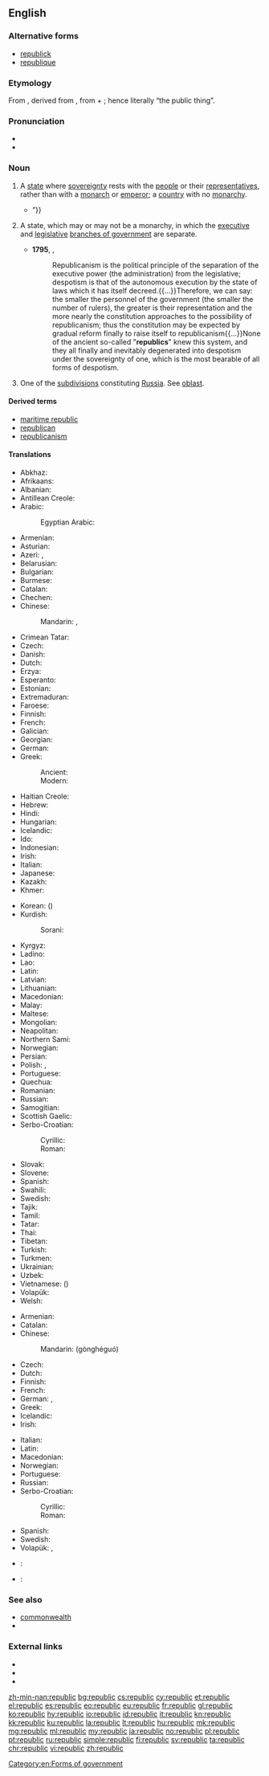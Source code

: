 ==English==

===Alternative forms===
* [[republick]] {{qualifier|obsolete}}
* [[republique]] {{qualifier|obsolete}}

===Etymology===
From {{etyl|fr|en}} {{term|république||republic|lang=fr}}, derived from {{etyl|la|en}} {{term|rēs publica||republic|lang=la}}, from {{term|rēs||thing|lang=la}} + {{term|publicus|pūblica|public|lang=la}}; hence literally “the public thing”.

===Pronunciation===
* {{audio|En-us-republic.ogg|Audio (US)|lang=en}}
* {{hyphenation|re|pub|lic|lang=en}}

===Noun===
{{en-noun}}

# A [[state]] where [[sovereignty]] rests with the [[people]] or their [[representatives]], rather than with a [[monarch]] or [[emperor]]; a [[country]] with no [[monarchy]].
#: {{usex|lang=en|The United States is a '''republic'''; the United Kingdom of Great Britain and Northern Ireland is a constitutional monarchy.}}
#*{{quote-book|year=1910|author={{w|Emerson Hough}}
|title=[http://www.gutenberg.org/ebooks/11593 The Purchase Price]|chapter=1
|passage=“[…] We are engaged in a great work, a treatise on our river fortifications, perhaps ? But since when did army officers afford the luxury of amanuenses in this simple republic ?{{...}}”}}
# {{context|archaic|lang=en}} A state, which may or may not be a monarchy, in which the [[executive]] and [[legislative]] [[branch of government|branches of government]] are separate.
#* '''1795''', {{w|Immanuel Kant}}, {{w|Perpetual Peace: A Philosophical Sketch}}
#*: Republicanism is the political principle of the separation of the executive power (the administration) from the legislative; despotism is that of the autonomous execution by the state of laws which it has itself decreed.{{...}}Therefore, we can say: the smaller the personnel of the government (the smaller the number of rulers), the greater is their representation and the more nearly the constitution approaches to the possibility of republicanism; thus the constitution may be expected by gradual reform finally to raise itself to republicanism{{...}}None of the ancient so-called "'''republics'''" knew this system, and they all finally and inevitably degenerated into despotism under the sovereignty of one, which is the most bearable of all forms of despotism.
# One of the [[subdivision]]s constituting [[Russia]]. See [[oblast]].
#: {{usex|lang=en|The '''Republic''' of Udmurtia is west of the Permian Oblast.}}

====Derived terms====
* [[maritime republic]]
* [[republican]]
* [[republicanism]]

====Translations====
{{trans-top|a type of state}}
* Abkhaz: {{qualifier|definite}} {{t|ab|ареспублика|tr=arespublika|sc=Cyrl}}
* Afrikaans: {{t|af|republiek}}
* Albanian: {{t|sq|republikë|f}}
* Antillean Creole: {{t|gcf|répiblik}}
* Arabic: {{t|ar|جمهورية|f|tr=jumhuriyya|sc=Arab}}
*: Egyptian Arabic: {{t|arz|جمهورية|f|tr=gumhoreya|sc=Arab}}
* Armenian: {{t|hy|հանրապետություն|tr=hanrapetut’yun}}
* Asturian: {{t+|ast|república|f}}
* Azeri: {{t|az|respublika}}, {{t|az|cümhuriyyət}}
* Belarusian: {{t|be|рэспубліка|f|tr=respúblika|sc=Cyrl}}
* Bulgarian: {{t+|bg|република|f|tr=repúblika|sc=Cyrl}}
* Burmese: {{t+|my|သမ္မတနိုင်ငံ|tr=thama̱da. nain gan|sc=Mymr}}
* Catalan: {{t|ca|república|f}}
* Chechen: {{t|ce|пачхьалкх}}
* Chinese:
*: Mandarin: {{t|cmn|共和國|sc=Hani}}, {{t+|cmn|共和国|tr=gònghéguó|sc=Hani}}
* Crimean Tatar: {{t|crh|cumhuriyet}}
* Czech: {{t+|cs|republika|f}}
* Danish: {{t+|da|republik|c}}
* Dutch: {{t+|nl|republiek|f}}
* Erzya: {{t|myv|вейсветямо|sc=Cyrl}}
* Esperanto: {{t|eo|respubliko}}
* Estonian: {{t+|et|vabariik}}
* Extremaduran: {{t|ext|repúbrica|f}}
* Faroese: {{t|fo|lýðveldi|n}}
* Finnish: {{t+|fi|tasavalta}}
* French: {{t+|fr|république|f}}
* Galician: {{t+|gl|república|f}}
* Georgian: {{t|ka|რესპუბლიკა|tr=respublika|sc=Geor}}
* German: {{t+|de|Republik|f}}
* Greek:
*: Ancient: {{t|grc|πολιτεία|f}}
*: Modern: {{t+|el|δημοκρατία|f|tr=ðīmokratía}}
* Haitian Creole: {{t|ht|repiblik}}
* Hebrew: {{t+|he|רפובליקה|f|tr=repúblika|sc=Hebr}}
* Hindi: {{t|hi|गणराज्य|m|tr=gaṇrājya|sc=Deva}}
* Hungarian: {{t+|hu|köztársaság}}
* Icelandic: {{t|is|lýðveldi|n}}
* Ido: {{t+|io|republiko}}
* Indonesian: {{t+|id|republik}}
* Irish: {{t|ga|poblacht|f}}
* Italian: {{t+|it|repubblica|f}}
* Japanese: {{t+|ja|共和国|tr=きょうわこく, kyōwakoku|sc=Jpan}}
* Kazakh: {{t|kk|республика|tr=respublïka|sc=Cyrl}}
* Khmer: {{t|km|សាធារណរដ្ឋ|tr=sa thea rak nak roth|sc=Khmr}}
{{trans-mid}}
* Korean: {{t+|ko|공화국|tr=gonghwaguk|sc=Kore}} ({{t+|ko|共和國|sc=Kore}})
* Kurdish:
*: Sorani: {{t|ku|جمهوریه‌ت}}
* Kyrgyz: {{t|ky|республика|tr=respublika|sc=Cyrl}}
* Ladino: {{t|lad|repúvlika|f}}
* Lao: {{t|lo|ສາທາລະນະລັດ|tr=sā thā la na lat|sc=Laoo}}
* Latin: {{t|la|respublica|f}}
* Latvian: {{t|lv|republika|f}}
* Lithuanian: {{t+|lt|respublika|f}}
* Macedonian: {{t|mk|република|f|tr=repúblika}}
* Malay: {{t|ms|republik}}
* Maltese: {{t|mt|repubblika|f}}
* Mongolian: {{t|mn|бүгд найрамдах улс|tr=bügd najramdah uls|sc=Cyrl}}
* Neapolitan: {{t|nap|repubbreca|f}}
* Northern Sami: {{t|se|dásseváldi}}
* Norwegian: {{t+|no|republikk|m}}
* Persian: {{t+|fa|جمهوری|tr=jomhuri|sc=fa-Arab}}
* Polish: {{t+|pl|republika|f}}, {{t+|pl|rzeczpospolita|f}} {{qualifier|special cases}}
* Portuguese: {{t+|pt|república|f}}
* Quechua: {{t|qu|ripuwlika}}
* Romanian: {{t+|ro|republică|f}}
* Russian: {{t+|ru|республика|f|tr=respúblika}}
* Samogitian: {{t|sgs|respoblėka|f}}
* Scottish Gaelic: {{t|gd|poblachd|f}}
* Serbo-Croatian:
*: Cyrillic: {{t|sh|република|f|sc=Cyrl}}
*: Roman: {{t+|sh|republika|f}}
* Slovak: {{t|sk|republika|f}}
* Slovene: {{t+|sl|republika|f}}
* Spanish: {{t+|es|república|f}}
* Swahili: {{t+|sw|jamhuri}}
* Swedish: {{t+|sv|republik|c}}
* Tajik: {{t|tg|ҷумҳурият|tr=jumhurijat|sc=Cyrl}}
* Tamil: {{t+|ta|குடியரசு|tr=kuṭiyaracu|sc=Taml}}
* Tatar: {{t|tt|җөмһүрият|tr=cömhüriät|sc=Cyrl}}
* Thai: {{t|th|สาธารณรัฐ|tr=săataaránárát|sc=Thai}}
* Tibetan: {{t|bo|སྤྱི་མཐུན་རྒྱལ་ཁབ་|tr=spyi mthun rgyal khab|sc=Tibt}}
* Turkish: {{t+|tr|cumhuriyet}}
* Turkmen: {{t|tk|respublika}}
* Ukrainian: {{t+|uk|республіка|f|tr=respúblika}}
* Uzbek: {{t|uz|respublika}}
* Vietnamese: {{t+|vi|cộng hòa}} ({{t|vi|共和}})
* Volapük: {{t|vo|repüblikän}}
* Welsh: {{t|cy|weriniaethau|p}}
{{trans-bottom}}

{{trans-top|one of the kinds of parts constituting Russia}}
* Armenian: {{t|hy|հանրապետություն|tr=hanrapetut’yun}}
* Catalan: {{t|ca|república|f}}
* Chinese:
*: Mandarin: {{zh-ts|共和國|共和国}} (gònghéguó)
* Czech: {{t+|cs|republika}}
* Dutch: {{t+|nl|republiek|f}}
* Finnish: {{t+|fi|tasavalta}}
* French: {{t+|fr|république|f}}
* German: {{t+|de|Republik|f}}, {{t|de|Teilrepublik}}
* Greek: {{t+|el|δημοκρατία|f|tr=ðīmokratía}}
* Icelandic: {{t|is|lýðveldi|n}}
* Irish: {{t|ga|poblacht|f}}
{{trans-mid}}
* Italian: {{t+|it|repubblica|f}}
* Latin: {{t|la|respublica|f}}
* Macedonian: {{t|mk|република|f|tr=repúblika}}
* Norwegian: {{t+|no|republikk|m}}
* Portuguese: {{t+|pt|república|f}}
* Russian: {{t+|ru|республика|f|tr=r'espúblika}}
* Serbo-Croatian:
*: Cyrillic: {{t|sh|република|f|sc=Cyrl}}
*: Roman: {{t+|sh|republika|f}}
* Spanish: {{t+|es|república|f}}
* Swedish: {{t+|sv|delrepublik|c}}
* Volapük: {{t|vo|repüblikän}}, {{t|vo|dilarepüblikän}}
{{trans-bottom}}

{{checktrans-top}}
* {{ttbc|br}}: {{t|br|republik|f}}
* {{ttbc|sw}}: {{t+|sw|jamhuri}}
{{trans-bottom}}

===See also===
* [[commonwealth]]
* {{pedialite}}

===External links===
* {{R:Webster 1913}}
* {{R:Century 1911}}
* {{R:OneLook}}

[[Category:en:Forms of government]]

[[zh-min-nan:republic]]
[[bg:republic]]
[[cs:republic]]
[[cy:republic]]
[[et:republic]]
[[el:republic]]
[[es:republic]]
[[eo:republic]]
[[eu:republic]]
[[fr:republic]]
[[gl:republic]]
[[ko:republic]]
[[hy:republic]]
[[io:republic]]
[[id:republic]]
[[it:republic]]
[[kn:republic]]
[[kk:republic]]
[[ku:republic]]
[[la:republic]]
[[lt:republic]]
[[hu:republic]]
[[mk:republic]]
[[mg:republic]]
[[ml:republic]]
[[my:republic]]
[[ja:republic]]
[[no:republic]]
[[pl:republic]]
[[pt:republic]]
[[ru:republic]]
[[simple:republic]]
[[fi:republic]]
[[sv:republic]]
[[ta:republic]]
[[chr:republic]]
[[vi:republic]]
[[zh:republic]]
